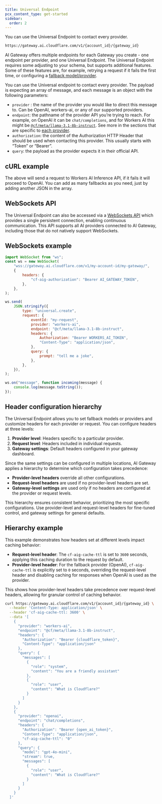 ```yaml
---
title: Universal Endpoint
pcx_content_type: get-started
sidebar:
  order: 2
---
```



You can use the Universal Endpoint to contact every provider.

```txt
https://gateway.ai.cloudflare.com/v1/{account_id}/{gateway_id}
```

AI Gateway offers multiple endpoints for each Gateway you create - one endpoint per provider, and one Universal Endpoint. The Universal Endpoint requires some adjusting to your schema, but supports additional features. Some of these features are, for example, retrying a request if it fails the first time, or configuring a [fallback model/provider](/ai-gateway/configuration/fallbacks/).

You can use the Universal endpoint to contact every provider. The payload is expecting an array of message, and each message is an object with the following parameters:

- `provider` : the name of the provider you would like to direct this message to. Can be OpenAI, workers-ai, or any of our supported providers.
- `endpoint`: the pathname of the provider API you’re trying to reach. For example, on OpenAI it can be `chat/completions`, and for Workers AI this might be [`@cf/meta/llama-3.1-8b-instruct`](/workers-ai/models/llama-3.1-8b-instruct/). See more in the sections that are specific to [each provider](/ai-gateway/providers/).
- `authorization`: the content of the Authorization HTTP Header that should be used when contacting this provider. This usually starts with “Token” or “Bearer”.
- `query`: the payload as the provider expects it in their official API.

## cURL example

<Render file="universal-gateway-example" />

The above will send a request to Workers AI Inference API, if it fails it will proceed to OpenAI. You can add as many fallbacks as you need, just by adding another JSON in the array.

## WebSockets API <Badge text="beta" variant="tip" size="small" />

The Universal Endpoint can also be accessed via a [WebSockets API](/ai-gateway/websockets-api/) which provides a single persistent connection, enabling continuous communication. This API supports all AI providers connected to AI Gateway, including those that do not natively support WebSockets.

## WebSockets example

```javascript
import WebSocket from "ws";
const ws = new WebSocket(
	"wss://gateway.ai.cloudflare.com/v1/my-account-id/my-gateway/",
	{
		headers: {
			"cf-aig-authorization": "Bearer AI_GATEWAY_TOKEN",
		},
	},
);

ws.send(
	JSON.stringify({
		type: "universal.create",
		request: {
			eventId: "my-request",
			provider: "workers-ai",
			endpoint: "@cf/meta/llama-3.1-8b-instruct",
			headers: {
				Authorization: "Bearer WORKERS_AI_TOKEN",
				"Content-Type": "application/json",
			},
			query: {
				prompt: "tell me a joke",
			},
		},
	}),
);

ws.on("message", function incoming(message) {
	console.log(message.toString());
});
```

## Header configuration hierarchy

The Universal Endpoint allows you to set fallback models or providers and customize headers for each provider or request. You can configure headers at three levels:

1. **Provider level**: Headers specific to a particular provider.
2. **Request level**: Headers included in individual requests.
3. **Gateway settings**: Default headers configured in your gateway dashboard.

Since the same settings can be configured in multiple locations, AI Gateway applies a hierarchy to determine which configuration takes precedence:

- **Provider-level headers** override all other configurations.
- **Request-level headers** are used if no provider-level headers are set.
- **Gateway-level settings** are used only if no headers are configured at the provider or request levels.

This hierarchy ensures consistent behavior, prioritizing the most specific configurations. Use provider-level and request-level headers for fine-tuned control, and gateway settings for general defaults.

## Hierarchy example

This example demonstrates how headers set at different levels impact caching behavior:

- **Request-level header**: The `cf-aig-cache-ttl` is set to `3600` seconds, applying this caching duration to the request by default.
- **Provider-level header**: For the fallback provider (OpenAI), `cf-aig-cache-ttl` is explicitly set to `0` seconds, overriding the request-level header and disabling caching for responses when OpenAI is used as the provider.

This shows how provider-level headers take precedence over request-level headers, allowing for granular control of caching behavior.

```bash
curl https://gateway.ai.cloudflare.com/v1/{account_id}/{gateway_id} \
  --header 'Content-Type: application/json' \
  --header 'cf-aig-cache-ttl: 3600' \
  --data '[
    {
      "provider": "workers-ai",
      "endpoint": "@cf/meta/llama-3.1-8b-instruct",
      "headers": {
        "Authorization": "Bearer {cloudflare_token}",
        "Content-Type": "application/json"
      },
      "query": {
        "messages": [
          {
            "role": "system",
            "content": "You are a friendly assistant"
          },
          {
            "role": "user",
            "content": "What is Cloudflare?"
          }
        ]
      }
    },
    {
      "provider": "openai",
      "endpoint": "chat/completions",
      "headers": {
        "Authorization": "Bearer {open_ai_token}",
        "Content-Type": "application/json",
        "cf-aig-cache-ttl": "0"
      },
      "query": {
        "model": "gpt-4o-mini",
        "stream": true,
        "messages": [
          {
            "role": "user",
            "content": "What is Cloudflare?"
          }
        ]
      }
    }
  ]'
```

